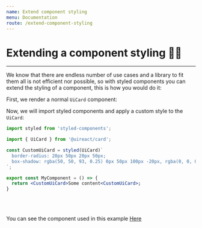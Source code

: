 ```yaml
---
name: Extend component styling
menu: Documentation
route: /extend-component-styling
---
```




# Extending a component styling 💅🏿

---

We know that there are endless number of use cases and a library to fit them all is not efficient nor possible, so with styled components
you can extend the styling of a component, this is how you would do it:

First, we render a normal `UiCard` component:

<JustACard />

Now, we will import styled components and apply a custom style to the `UiCard`:

```jsx
import styled from 'styled-components';

import { UiCard } from '@uireact/card';

const CustomUiCard = styled(UiCard)`
  border-radius: 20px 50px 20px 50px;
  box-shadow: rgba(50, 50, 93, 0.25) 0px 50px 100px -20px, rgba(0, 0, 0, 0.3) 0px 30px 60px -30px;
`;

export const MyComponent = () => {
  return <CustomUiCard>Some content<CustomUiCard>;
}
```

<ExtendStyleExpample />

<br />
<br />

You can see the component used in this example [Here](https://github.com/inavac182/uireact/tree/main/docs/helpers/extend-styling-example.tsx)
